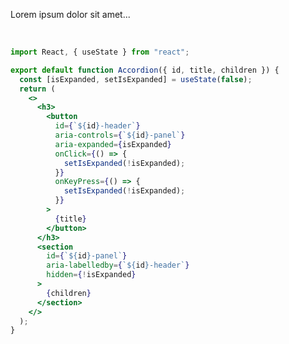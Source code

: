

<Accordion id="item-1" title="Section title">
  <p>Lorem ipsum dolor sit amet...</p>
</Accordion>

<br />

```jsx
import React, { useState } from "react";

export default function Accordion({ id, title, children }) {
  const [isExpanded, setIsExpanded] = useState(false);
  return (
    <>
      <h3>
        <button
          id={`${id}-header`}
          aria-controls={`${id}-panel`}
          aria-expanded={isExpanded}
          onClick={() => {
            setIsExpanded(!isExpanded);
          }}
          onKeyPress={() => {
            setIsExpanded(!isExpanded);
          }}
        >
          {title}
        </button>
      </h3>
      <section
        id={`${id}-panel`}
        aria-labelledby={`${id}-header`}
        hidden={!isExpanded}
      >
        {children}
      </section>
    </>
  );
}
```
